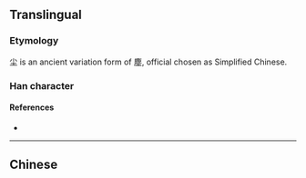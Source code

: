 {{also|塵}}
{{character info/new}}
==Translingual==

===Etymology===
尘 is an ancient variation form of 塵, official chosen as Simplified Chinese.

{{Han simp|塵|f=鹿|t=小}}

===Han character===
{{Han char|rn=42|rad=小|as=03|sn=6|four=|canj=FG,XFG|ids=⿰小土}}

====References====
* {{Han ref|kx=0297.060|dkj=07484|dj=0591.080|hdz=10419.050|uh=5C18|ud=23576}}

----

==Chinese==
{{zh-see|塵}}